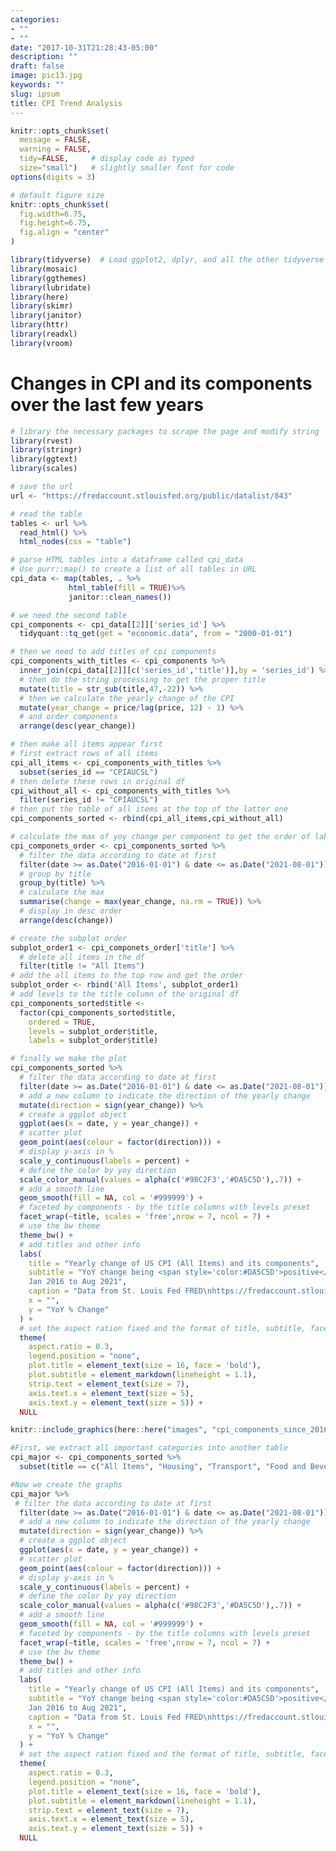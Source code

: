 ```yaml
---
categories:
- ""
- ""
date: "2017-10-31T21:28:43-05:00"
description: ""
draft: false
image: pic13.jpg
keywords: ""
slug: ipsum
title: CPI Trend Analysis
---
```


```r
knitr::opts_chunk$set(
  message = FALSE, 
  warning = FALSE, 
  tidy=FALSE,     # display code as typed
  size="small")   # slightly smaller font for code
options(digits = 3)

# default figure size
knitr::opts_chunk$set(
  fig.width=6.75, 
  fig.height=6.75,
  fig.align = "center"
)
```


```r
library(tidyverse)  # Load ggplot2, dplyr, and all the other tidyverse packages
library(mosaic)
library(ggthemes)
library(lubridate)
library(here)
library(skimr)
library(janitor)
library(httr)
library(readxl)
library(vroom)
```

# Changes in CPI and its components over the last few years


```r
# library the necessary packages to scrape the page and modify string
library(rvest) 
library(stringr)
library(ggtext)
library(scales)

# save the url
url <- "https://fredaccount.stlouisfed.org/public/datalist/843"

# read the table
tables <- url %>% 
  read_html() %>% 
  html_nodes(css = "table")

# parse HTML tables into a dataframe called cpi_data
# Use purr::map() to create a list of all tables in URL
cpi_data <- map(tables, . %>% 
             html_table(fill = TRUE)%>% 
             janitor::clean_names())

# we need the second table
cpi_components <- cpi_data[[2]]['series_id'] %>%
  tidyquant::tq_get(get = "economic.data", from = "2000-01-01")

# then we need to add titles of cpi components
cpi_components_with_titles <- cpi_components %>%
  inner_join(cpi_data[[2]][c('series_id','title')],by = 'series_id') %>% 
  # then do the string processing to get the proper title
  mutate(title = str_sub(title,47,-22)) %>% 
  # then we calculate the yearly change of the CPI
  mutate(year_change = price/lag(price, 12) - 1) %>% 
  # and order components
  arrange(desc(year_change))

# then make all items appear first
# first extract rows of all items
cpi_all_items <- cpi_components_with_titles %>% 
  subset(series_id == "CPIAUCSL")
# then delete these rows in original df
cpi_without_all <- cpi_components_with_titles %>% 
  filter(series_id != "CPIAUCSL")
# then put the table of all items at the top of the latter one
cpi_components_sorted <- rbind(cpi_all_items,cpi_without_all)

# calculate the max of yoy change per component to get the order of labels later in the subplots
cpi_componets_order <- cpi_components_sorted %>% 
  # filter the data according to date at first
  filter(date >= as.Date("2016-01-01") & date <= as.Date("2021-08-01")) %>% 
  # group by title
  group_by(title) %>% 
  # calculate the max
  summarise(change = max(year_change, na.rm = TRUE)) %>%
  # display in desc order
  arrange(desc(change))

# create the subplot order
subplot_order1 <- cpi_componets_order['title'] %>%
  # delete all items in the df
  filter(title != "All Items")
# add the all items to the top row and get the order
subplot_order <- rbind('All Items', subplot_order1)
# add levels to the title column of the original df
cpi_components_sorted$title <-
  factor(cpi_components_sorted$title,
    ordered = TRUE,
    levels = subplot_order$title,
    labels = subplot_order$title)

# finally we make the plot
cpi_components_sorted %>% 
  # filter the data according to date at first
  filter(date >= as.Date("2016-01-01") & date <= as.Date("2021-08-01")) %>% 
  # add a new column to indicate the direction of the yearly change
  mutate(direction = sign(year_change)) %>% 
  # create a ggplot object
  ggplot(aes(x = date, y = year_change)) +
  # scatter plot
  geom_point(aes(colour = factor(direction))) +
  # display y-axis in %
  scale_y_continuous(labels = percent) +
  # define the color by yoy direction
  scale_color_manual(values = alpha(c('#98C2F3','#DA5C5D'),.7)) +
  # add a smooth line
  geom_smooth(fill = NA, col = '#999999') +
  # faceted by components - by the title columns with levels preset
  facet_wrap(~title, scales = 'free',nrow = 7, ncol = 7) +
  # use the bw theme
  theme_bw() +
  # add titles and other info
  labs(
    title = "Yearly change of US CPI (All Items) and its components",
    subtitle = "YoY change being <span style='color:#DA5C5D'>positive</span> or <span style='color:#98C2F3'>negative</span>   
    Jan 2016 to Aug 2021",
    caption = "Data from St. Louis Fed FRED\nhttps://fredaccount.stlouisfed.org/public/datalist/843",
    x = "",
    y = "YoY % Change"
  ) +
  # set the aspect ration fixed and the format of title, subtitle, facet label, x-axis and y-axis
  theme(
    aspect.ratio = 0.3, 
    legend.position = "none", 
    plot.title = element_text(size = 16, face = 'bold'),
    plot.subtitle = element_markdown(lineheight = 1.1),
    strip.text = element_text(size = 7),
    axis.text.x = element_text(size = 5),
    axis.text.y = element_text(size = 5)) +
  NULL


```

```r
knitr::include_graphics(here::here("images", "cpi_components_since_2016.png"), error = FALSE) 
```

```r
#First, we extract all important categories into another table
cpi_major <- cpi_components_sorted %>% 
  subset(title == c("All Items", "Housing", "Transport", "Food and Beverages", "Apparel"))

#Now we create the graphs
cpi_major %>% 
 # filter the data according to date at first
  filter(date >= as.Date("2016-01-01") & date <= as.Date("2021-08-01")) %>% 
  # add a new column to indicate the direction of the yearly change
  mutate(direction = sign(year_change)) %>% 
  # create a ggplot object
  ggplot(aes(x = date, y = year_change)) +
  # scatter plot
  geom_point(aes(colour = factor(direction))) +
  # display y-axis in %
  scale_y_continuous(labels = percent) +
  # define the color by yoy direction
  scale_color_manual(values = alpha(c('#98C2F3','#DA5C5D'),.7)) +
  # add a smooth line
  geom_smooth(fill = NA, col = '#999999') +
  # faceted by components - by the title columns with levels preset
  facet_wrap(~title, scales = 'free',nrow = 7, ncol = 7) +
  # use the bw theme
  theme_bw() +
  # add titles and other info
  labs(
    title = "Yearly change of US CPI (All Items) and its components",
    subtitle = "YoY change being <span style='color:#DA5C5D'>positive</span> or <span style='color:#98C2F3'>negative</span>   
    Jan 2016 to Aug 2021",
    caption = "Data from St. Louis Fed FRED\nhttps://fredaccount.stlouisfed.org/public/datalist/843",
    x = "",
    y = "YoY % Change"
  ) +
  # set the aspect ration fixed and the format of title, subtitle, facet label, x-axis and y-axis
  theme(
    aspect.ratio = 0.3, 
    legend.position = "none", 
    plot.title = element_text(size = 16, face = 'bold'),
    plot.subtitle = element_markdown(lineheight = 1.1),
    strip.text = element_text(size = 7),
    axis.text.x = element_text(size = 5),
    axis.text.y = element_text(size = 5)) +
  NULL
```
